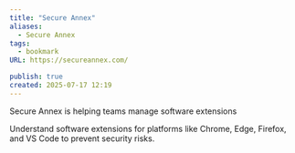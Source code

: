 ```yaml
---
title: "Secure Annex"
aliases:
  - Secure Annex
tags:
  - bookmark
URL: https://secureannex.com/

publish: true
created: 2025-07-17 12:19
---
```




Secure Annex is helping teams manage software extensions

Understand software extensions for platforms like Chrome, Edge, Firefox, and VS Code to prevent security risks.